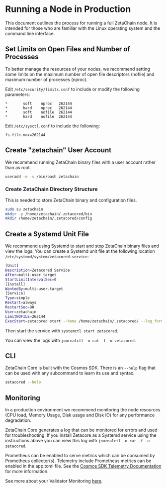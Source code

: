# Running a Node in Production

This document outlines the process for running a full ZetaChain node. It is
intended for those who are familiar with the Linux operating system and the
command line interface.

## Set Limits on Open Files and Number of Processes

To better manage the resources of your nodes, we recommend setting some limits
on the maximum number of open file descriptors (nofile) and maximum number of
processes (nproc).

Edit `/etc/security/limits.conf` to include or modify the following parameters:

```
*       soft    nproc   262144
*       hard    nproc   262144
*       soft    nofile  262144
*       hard    nofile  262144
```

Edit `/etc/sysctl.conf` to include the following:

```
fs.file-max=262144
```

## Create "zetachain" User Account

We recommend running ZetaChain binary files with a user account rather than as
root.

```bash
useradd -m -s /bin/bash zetachain
```

### Create ZetaChain Directory Structure

This is needed to store ZetaChain binary and configuration files.

```bash
sudo su zetachain
mkdir -p /home/zetachain/.zetacored/bin
mkdir /home/zetachain/.zetacored/config
```

## Create a Systemd Unit File

We recommend using Systemd to start and stop ZetaChain binary files and view the
logs. You can create a Systemd unit file at the following location
`/etc/systemd/system/zetacored.service`:

```bash
[Unit]
Description=Zetacored Service
After=multi-user.target
StartLimitIntervalSec=0
[Install]
WantedBy=multi-user.target
[Service]
Type=simple
Restart=always
RestartSec=90
User=zetachain
LimitNOFILE=262144
ExecStart=zetacored start --home /home/zetachain/.zetacored/ --log_format json  --log_level info --moniker <YOUR_NODE_NAME_HERE>
```

Then start the service with `systemctl start zetacored`.

You can view the logs with `journalctl -o cat -f -u zetacored`.

## CLI

ZetaChain Core is built with the Cosmos SDK. There is an `--help` flag that can
be used with any subcommand to learn its use and syntax.

```bash
zetacored --help
```

## Monitoring

In a production environment we recommend monitoring the node resources (CPU
load, Memory Usage, Disk usage and Disk IO) for any performance degradation.

ZetaChain Core generates a log that can be monitored for errors and used for
troubleshooting. If you install Zetacore as a Systemd service using the
instructions above you can view this log with
`journalctl -o cat -f -u zetacored`.

Prometheus can be enabled to serve metrics which can be consumed by Prometheus
collector(s). Telemetry include Prometheus metrics can be enabled in the
app.toml file. See the
[Cosmos SDK Telemetry Documentation](https://docs.cosmos.network/v0.46/core/telemetry.html)
for more information.

See more about your Validator Monitoring [here](/validators/monitoring).
